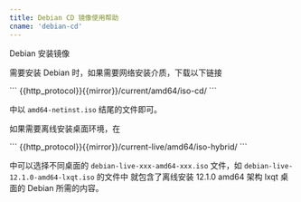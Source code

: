 ```yaml
---
title: Debian CD 镜像使用帮助
cname: 'debian-cd'
---
```


Debian 安装镜像

需要安装 Debian 时，如果需要网络安装介质，下载以下链接

<CodeBlock>
```
{{http_protocol}}{{mirror}}/current/amd64/iso-cd/
```
</CodeBlock>

中以 ``amd64-netinst.iso`` 结尾的文件即可。

如果需要离线安装桌面环境，在

<CodeBlock>
```
{{http_protocol}}{{mirror}}/current-live/amd64/iso-hybrid/
```
</CodeBlock>

中可以选择不同桌面的 `debian-live-xxx-amd64-xxx.iso` 文件，如 `debian-live-12.1.0-amd64-lxqt.iso` 的文件中
就包含了离线安装 12.1.0 amd64 架构 lxqt 桌面的 Debian 所需的内容。
